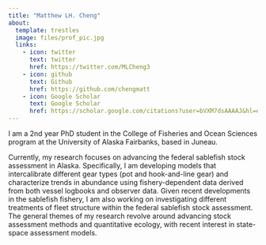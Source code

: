 ```yaml
---
title: "Matthew LH. Cheng"
about:
  template: trestles
  image: files/prof_pic.jpg
  links:
    - icon: twitter
      text: twitter
      href: https://twitter.com/MLCheng3
    - icon: github
      text: Github
      href: https://github.com/chengmatt
    - icon: Google Scholar
      text: Google Scholar
      href: https://scholar.google.com/citations?user=bVXM7dsAAAAJ&hl=en 
---
```



I am a 2nd year PhD student in the College of Fisheries and Ocean Sciences program at the University of Alaska Fairbanks, based in Juneau. 


Currently, my research focuses on advancing the federal sablefish stock assessment in Alaska. Specifically, I am developing models that intercalibrate different gear types (pot and hook-and-line gear) and characterize trends in abundance using fishery-dependent data derived from both vessel logbooks and observer data. Given recent developments in the sablefish fishery, I am also working on investigating different treatments of fleet structure within the federal sablefish stock assessment. The general themes of my research revolve around advancing stock assessment methods and quantitative ecology, with recent interest in state-space assessment models.